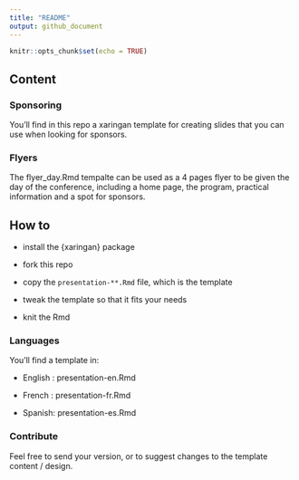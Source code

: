 ```yaml
---
title: "README"
output: github_document
---
```


```r
knitr::opts_chunk$set(echo = TRUE)
```

## Content

### Sponsoring

You'll find in this repo a xaringan template for creating slides that you can use when looking for sponsors.

### Flyers

The flyer_day.Rmd tempalte can be used as a 4 pages flyer to be given the day of the conference, including a home page, the program, practical information and a spot for sponsors.

## How to 

+ install the {xaringan} package 

+ fork this repo 

+ copy the `presentation-**.Rmd` file, which is the template

+ tweak the template so that it fits your needs

+ knit the Rmd 


### Languages

You'll find a template in: 

+ English : presentation-en.Rmd

+ French : presentation-fr.Rmd

+ Spanish: presentation-es.Rmd

### Contribute

Feel free to send your version, or to suggest changes to the template content / design.